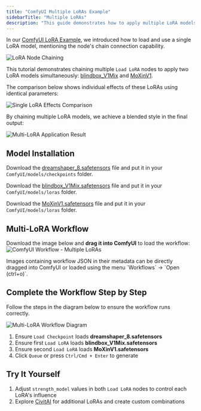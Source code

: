 ```yaml
---
title: "ComfyUI Multiple LoRAs Example"
sidebarTitle: "Multiple LoRAs"
description: "This guide demonstrates how to apply multiple LoRA models simultaneously in ComfyUI"
---
```


In our [ComfyUI LoRA Example](/tutorials/basic/lora), we introduced how to load and use a single LoRA model, mentioning the node's chain connection capability.

![LoRA Node Chaining](/images/tutorial/basic/lora/chain_link.png)

This tutorial demonstrates chaining multiple `Load LoRA` nodes to apply two LoRA models simultaneously: [blindbox_V1Mix](https://civitai.com/models/25995?modelVersionId=32988) and [MoXinV1](https://civitai.com/models/12597?modelVersionId=14856).

The comparison below shows individual effects of these LoRAs using identical parameters:

![Single LoRA Effects Comparison](/images/tutorial/basic/multiple_loras/compare.png)

By chaining multiple LoRA models, we achieve a blended style in the final output:

![Multi-LoRA Application Result](/images/tutorial/basic/multiple_loras/multiple_loras.png)

## Model Installation

Download the [dreamshaper_8.safetensors](https://civitai.com/api/download/models/128713?type=Model&format=SafeTensor&size=pruned&fp=fp16) file and put it in your `ComfyUI/models/checkpoints` folder.

Download the [blindbox_V1Mix.safetensors](https://civitai.com/api/download/models/32988?type=Model&format=SafeTensor&size=full&fp=fp16) file and put it in your `ComfyUI/models/loras` folder.

Download the [MoXinV1.safetensors](https://civitai.com/api/download/models/14856?type=Model&format=SafeTensor&size=full&fp=fp16) file and put it in your `ComfyUI/models/loras` folder.

## Multi-LoRA Workflow

Download the image below and **drag it into ComfyUI** to load the workflow:
![ComfyUI Workflow - Multiple LoRAs](/images/tutorial/basic/multiple_loras/multiple_loras.png)

<Tip>
Images containing workflow JSON in their metadata can be directly dragged into ComfyUI or loaded using the menu `Workflows` -> `Open (ctrl+o)`.
</Tip>

## Complete the Workflow Step by Step

Follow the steps in the diagram below to ensure the workflow runs correctly.

![Multi-LoRA Workflow Diagram](/images/tutorial/basic/multiple_loras/flow_diagram.png)

1. Ensure `Load Checkpoint` loads  **dreamshaper_8.safetensors**
2. Ensure first `Load LoRA` loads **blindbox_V1Mix.safetensors**
3. Ensure second `Load LoRA` loads **MoXinV1.safetensors**
4. Click `Queue` or press `Ctrl/Cmd + Enter` to generate

## Try It Yourself

1. Adjust `strength_model` values in both `Load LoRA` nodes to control each LoRA's influence
2. Explore [CivitAI](https://civitai.com/models) for additional LoRAs and create custom combinations